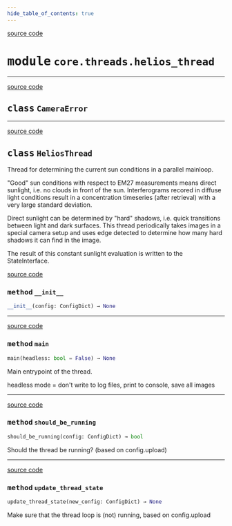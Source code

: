 ```yaml
---
hide_table_of_contents: true
---
```


<!-- markdownlint-disable -->

<a href="https://github.com/tum-esm/pyra/tree/main/packages/core/threads/helios_thread.py#L0" className="SourceCodeLinkBadge">source code</a>

# <kbd>module</kbd> `core.threads.helios_thread`






---

<a href="https://github.com/tum-esm/pyra/tree/main/packages/core/threads/helios_thread.py#L17" className="SourceCodeLinkBadge">source code</a>

## <kbd>class</kbd> `CameraError`








---

<a href="https://github.com/tum-esm/pyra/tree/main/packages/core/threads/helios_thread.py#L205" className="SourceCodeLinkBadge">source code</a>

## <kbd>class</kbd> `HeliosThread`
Thread for determining the current sun conditions in a parallel mainloop. 

"Good" sun conditions with respect to EM27 measurements means direct sunlight, i.e. no clouds in front of the sun. Interferograms recored in diffuse light conditions result in a concentration timeseries (after retrieval) with a very large standard deviation. 

Direct sunlight can be determined by "hard" shadows, i.e. quick transitions between light and dark surfaces. This thread periodically takes images in a special camera setup and uses edge detected to determine how many hard shadows it can find in the image. 

The result of this constant sunlight evaluation is written to the StateInterface. 

<a href="https://github.com/tum-esm/pyra/tree/main/packages/core/threads/helios_thread.py#L225" className="SourceCodeLinkBadge">source code</a>

### <kbd>method</kbd> `__init__`

```python
__init__(config: ConfigDict) → None
```








---

<a href="https://github.com/tum-esm/pyra/tree/main/packages/core/threads/helios_thread.py#L263" className="SourceCodeLinkBadge">source code</a>

### <kbd>method</kbd> `main`

```python
main(headless: bool = False) → None
```

Main entrypoint of the thread. 

headless mode = don't write to log files, print to console, save all images 

---

<a href="https://github.com/tum-esm/pyra/tree/main/packages/core/threads/helios_thread.py#L254" className="SourceCodeLinkBadge">source code</a>

### <kbd>method</kbd> `should_be_running`

```python
should_be_running(config: ConfigDict) → bool
```

Should the thread be running? (based on config.upload) 

---

<a href="https://github.com/tum-esm/pyra/tree/main/packages/core/threads/helios_thread.py#L231" className="SourceCodeLinkBadge">source code</a>

### <kbd>method</kbd> `update_thread_state`

```python
update_thread_state(new_config: ConfigDict) → None
```

Make sure that the thread loop is (not) running, based on config.upload 


